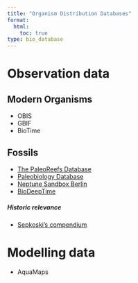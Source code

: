 ```yaml
---
title: "Organism Distribution Databases"
format:
  html:
    toc: true
type: bio_database
---
```


# Observation data

## Modern Organisms
- OBIS
- GBIF
- BioTime

## Fossils

- [The PaleoReefs Database](registry/neptune.qmd)
- [Paleobiology Database](registry/pbdb.qmd)
- [Neptune Sandbox Berlin](registry/neptune.qmd)
- [BioDeepTime](registry/biodeeptime.qmd)

##### Historic relevance
- [Sepkoski's compendium](registry/neptune.qmd)


# Modelling data
- AquaMaps
